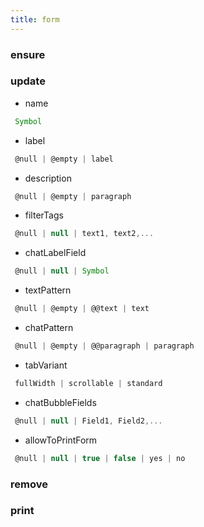 ```yaml
---
title: form
---
```


### ensure


### update

- name
```js 
 Symbol
```
- label
```js 
 @null | @empty | label
```
- description
```js 
 @null | @empty | paragraph
```
- filterTags
```js 
 @null | null | text1, text2,...
```
- chatLabelField
```js 
 @null | null | Symbol
```
- textPattern
```js 
 @null | @empty | @@text | text
```
- chatPattern
```js 
 @null | @empty | @@paragraph | paragraph
```
- tabVariant
```js 
 fullWidth | scrollable | standard
```
- chatBubbleFields
```js 
 @null | null | Field1, Field2,...
```
- allowToPrintForm
```js 
 @null | null | true | false | yes | no
```

### remove


### print


